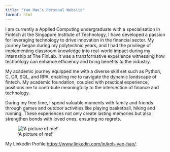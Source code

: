 ```yaml
---
title: "Yao Hao's Personal Website"
format: html
---
```


I am currently a Applied Computing undergraduate with a specialisation in Fintech at the Singapore Institute of Technology, I have developed a passion for leveraging technology to drive innovation in the financial sector. My journey began during my polytechnic years, and I had the privilege of implementing classroom knowledge into real-world impact during my internship at The FinLab. It was a transformative experience witnessing how technology can enhance efficiency and bring benefits to the industry.

My academic journey equipped me with a diverse skill set such as Python, C, C#, SQL, and RPA, enabling me to navigate the dynamic landscape of fintech. My academic foundation, coupled with practical experience, positions me to contribute meaningfully to the intersection of finance and technology.

During my free time, I spend valuable moments with family and friends through games and outdoor activities like playing basketball, hiking and running. These experiences not only create lasting memories but also strengthen bonds with loved ones, ensuring no regrets.

!['A picture of me!'](images/gopro.jpg){fig-align="center"}

My LinkedIn Profile <https://www.linkedin.com/in/koh-yao-hao/>.


